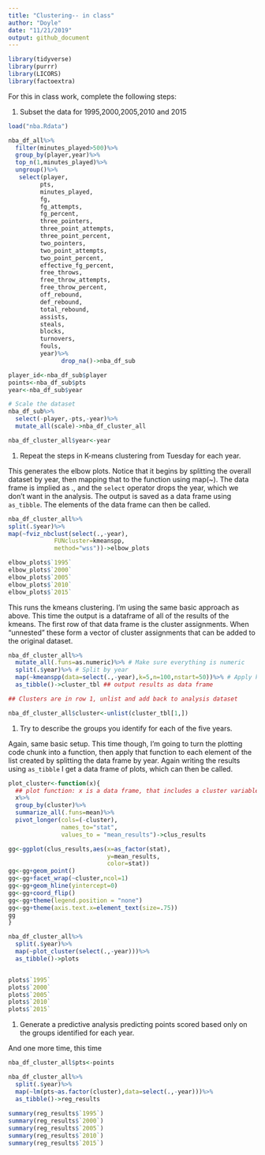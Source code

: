```yaml
---
title: "Clustering-- in class"
author: "Doyle"
date: "11/21/2019"
output: github_document
---
```


```r
library(tidyverse)
library(purrr)
library(LICORS)
library(factoextra)
```


For this in class work, complete the following steps:

1. Subset the data for 1995,2000,2005,2010 and 2015


```r
load("nba.Rdata")
```

```r
nba_df_all%>%
  filter(minutes_played>500)%>%
  group_by(player,year)%>%
  top_n(1,minutes_played)%>%
  ungroup()%>%
   select(player,
         pts,
         minutes_played,
         fg,
         fg_attempts,
         fg_percent,
         three_pointers,
         three_point_attempts,
         three_point_percent,
         two_pointers,
         two_point_attempts,
         two_point_percent,
         effective_fg_percent,
         free_throws,
         free_throw_attempts,
         free_throw_percent,
         off_rebound,
         def_rebound,
         total_rebound,
         assists,
         steals,
         blocks,
         turnovers,
         fouls,
         year)%>%
               drop_na()->nba_df_sub

player_id<-nba_df_sub$player
points<-nba_df_sub$pts
year<-nba_df_sub$year

# Scale the dataset
nba_df_sub%>%
  select(-player,-pts,-year)%>%
  mutate_all(scale)->nba_df_cluster_all

nba_df_cluster_all$year<-year
```

1. Repeat the steps in K-means clustering from Tuesday for each year.

This generates the elbow plots. Notice that it begins by splitting the overall dataset by year,
then mapping that to the function using map(~). The data frame is implied as ., and the `select` operator drops the year, which we don't want in the analysis. The output is saved as a data frame using `as_tibble`. The elements of the data frame can then be called. 
```r
nba_df_cluster_all%>%
split(.$year)%>%  
map(~fviz_nbclust(select(.,-year),
             FUNcluster=kmeanspp,
             method="wss"))->elbow_plots

elbow_plots$`1995`
elbow_plots$`2000`
elbow_plots$`2005`
elbow_plots$`2010`
elbow_plots$`2015`

```


This runs the kmeans clustering. I'm using the same basic approach as above. This time the output is a dataframe of all of the results of the kmeans. The first row of that data frame is the cluster assignments. When "unnested" these form a vector of cluster assignments that can be added to the original dataset. 
```r
nba_df_cluster_all%>%
  mutate_all(.funs=as.numeric)%>% # Make sure everything is numeric
  split(.$year)%>% # Split by year
  map(~kmeanspp(data=select(.,-year),k=5,n=100,nstart=50))%>% # Apply kmeans clustering to each year
  as_tibble()->cluster_tbl ## output results as data frame

## Clusters are in row 1, unlist and add back to analysis dataset 

nba_df_cluster_all$cluster<-unlist(cluster_tbl[1,])
```



1. Try to describe the groups you identify for each of the five years.


Again, same basic setup. This time though, I'm going to turn the plotting code chunk into a function, then apply that function to each element of the list created by splitting the data frame by year. Again writing the results using `as_tibble` I get a data frame of plots, which can then be called.

```r
plot_cluster<-function(x){
  ## plot function: x is a data frame, that includes a cluster variable
  x%>%
  group_by(cluster)%>%
  summarize_all(.funs=mean)%>%
  pivot_longer(cols=(-cluster),
               names_to="stat",
               values_to = "mean_results")->clus_results

gg<-ggplot(clus_results,aes(x=as_factor(stat),
                            y=mean_results,
                            color=stat))
gg<-gg+geom_point()
gg<-gg+facet_wrap(~cluster,ncol=1)
gg<-gg+geom_hline(yintercept=0)
gg<-gg+coord_flip()
gg<-gg+theme(legend.position = "none")
gg<-gg+theme(axis.text.x=element_text(size=.75))
gg
}

nba_df_cluster_all%>%
  split(.$year)%>%
  map(~plot_cluster(select(.,-year)))%>%
  as_tibble()->plots


plots$`1995`
plots$`2000`
plots$`2005`
plots$`2010`
plots$`2015`
```



1. Generate a predictive analysis predicting points scored based only on the groups identified for each year.

And one more time, this time 
```r
nba_df_cluster_all$pts<-points

nba_df_cluster_all%>%
  split(.$year)%>%
  map(~lm(pts~as.factor(cluster),data=select(.,-year)))%>%
  as_tibble()->reg_results
  
summary(reg_results$`1995`)
summary(reg_results$`2000`)
summary(reg_results$`2005`)
summary(reg_results$`2010`)
summary(reg_results$`2015`)
```


